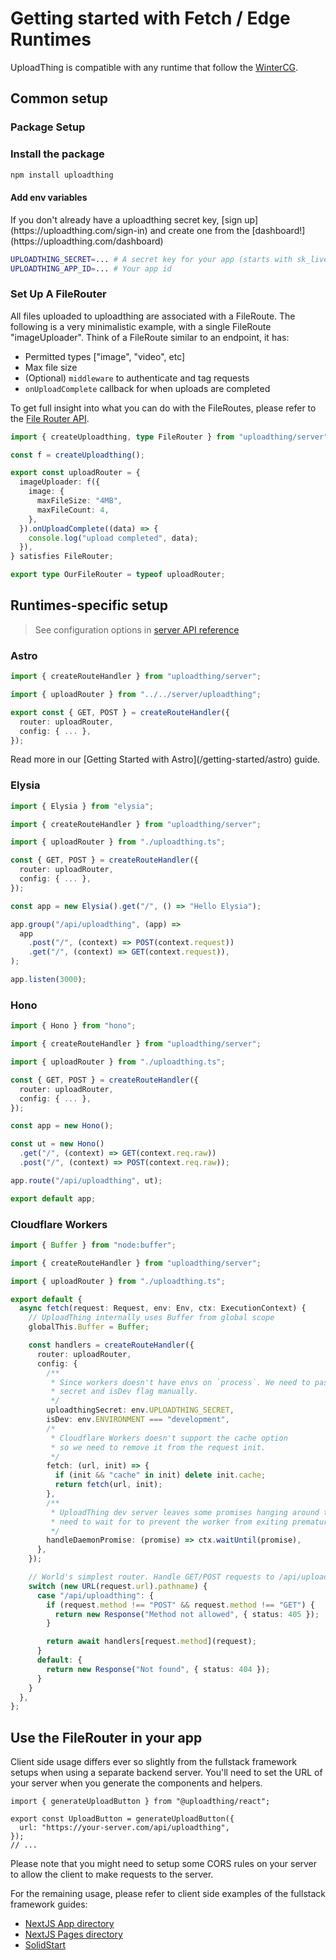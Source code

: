 
# Getting started with Fetch / Edge Runtimes

UploadThing is compatible with any runtime that follow the
[WinterCG](https://wintercg.org/).

## Common setup

### Package Setup

<Steps>

### Install the package


```sh npm2yarn
npm install uploadthing
```

#### Add env variables

<Callout>
  If you don't already have a uploadthing secret key, [sign
  up](https://uploadthing.com/sign-in) and create one from the
  [dashboard!](https://uploadthing.com/dashboard)
</Callout>

```bash copy
UPLOADTHING_SECRET=... # A secret key for your app (starts with sk_live_)
UPLOADTHING_APP_ID=... # Your app id
```

### Set Up A FileRouter

All files uploaded to uploadthing are associated with a FileRoute. The following
is a very minimalistic example, with a single FileRoute "imageUploader". Think
of a FileRoute similar to an endpoint, it has:

- Permitted types ["image", "video", etc]
- Max file size
- (Optional) `middleware` to authenticate and tag requests
- `onUploadComplete` callback for when uploads are completed

To get full insight into what you can do with the FileRoutes, please refer to
the [File Router API](/api-reference/server#file-routes).

```ts copy filename="uploadthing.ts"
import { createUploadthing, type FileRouter } from "uploadthing/server";

const f = createUploadthing();

export const uploadRouter = {
  imageUploader: f({
    image: {
      maxFileSize: "4MB",
      maxFileCount: 4,
    },
  }).onUploadComplete((data) => {
    console.log("upload completed", data);
  }),
} satisfies FileRouter;

export type OurFileRouter = typeof uploadRouter;
```

</Steps>

## Runtimes-specific setup

> See configuration options in
> [server API reference](/api-reference/server#createroutehandler)

### Astro

```ts filename="pages/api/uploadthing.ts"
import { createRouteHandler } from "uploadthing/server";

import { uploadRouter } from "../../server/uploadthing";

export const { GET, POST } = createRouteHandler({
  router: uploadRouter,
  config: { ... },
});
```

<Callout type="info">
  Read more in our [Getting Started with Astro](/getting-started/astro) guide.
</Callout>

### Elysia

```ts filename="src/index.ts"
import { Elysia } from "elysia";

import { createRouteHandler } from "uploadthing/server";

import { uploadRouter } from "./uploadthing.ts";

const { GET, POST } = createRouteHandler({
  router: uploadRouter,
  config: { ... },
});

const app = new Elysia().get("/", () => "Hello Elysia");

app.group("/api/uploadthing", (app) =>
  app
    .post("/", (context) => POST(context.request))
    .get("/", (context) => GET(context.request)),
);

app.listen(3000);
```

### Hono

```ts filename="src/index.ts"
import { Hono } from "hono";

import { createRouteHandler } from "uploadthing/server";

import { uploadRouter } from "./uploadthing.ts";

const { GET, POST } = createRouteHandler({
  router: uploadRouter,
  config: { ... },
});

const app = new Hono();

const ut = new Hono()
  .get("/", (context) => GET(context.req.raw))
  .post("/", (context) => POST(context.req.raw));

app.route("/api/uploadthing", ut);

export default app;
```

### Cloudflare Workers

```ts filename="src/worker.ts"
import { Buffer } from "node:buffer";

import { createRouteHandler } from "uploadthing/server";

import { uploadRouter } from "./uploadthing.ts";

export default {
  async fetch(request: Request, env: Env, ctx: ExecutionContext) {
    // UploadThing internally uses Buffer from global scope
    globalThis.Buffer = Buffer;

    const handlers = createRouteHandler({
      router: uploadRouter,
      config: {
        /**
         * Since workers doesn't have envs on `process`. We need to pass
         * secret and isDev flag manually.
         */
        uploadthingSecret: env.UPLOADTHING_SECRET,
        isDev: env.ENVIRONMENT === "development",
        /*
         * Cloudflare Workers doesn't support the cache option
         * so we need to remove it from the request init.
         */
        fetch: (url, init) => {
          if (init && "cache" in init) delete init.cache;
          return fetch(url, init);
        },
        /**
         * UploadThing dev server leaves some promises hanging around that we
         * need to wait for to prevent the worker from exiting prematurely.
         */
        handleDaemonPromise: (promise) => ctx.waitUntil(promise),
      },
    });

    // World's simplest router. Handle GET/POST requests to /api/uploadthing
    switch (new URL(request.url).pathname) {
      case "/api/uploadthing": {
        if (request.method !== "POST" && request.method !== "GET") {
          return new Response("Method not allowed", { status: 405 });
        }

        return await handlers[request.method](request);
      }
      default: {
        return new Response("Not found", { status: 404 });
      }
    }
  },
};
```

## Use the FileRouter in your app

Client side usage differs ever so slightly from the fullstack framework setups
when using a separate backend server. You'll need to set the URL of your server
when you generate the components and helpers.

```tsx
import { generateUploadButton } from "@uploadthing/react";

export const UploadButton = generateUploadButton({
  url: "https://your-server.com/api/uploadthing",
});
// ...
```

<Callout type="info">
  Please note that you might need to setup some CORS rules on your server to
  allow the client to make requests to the server.
</Callout>

For the remaining usage, please refer to client side examples of the fullstack
framework guides:

- [NextJS App directory](/getting-started/appdir#create-the-uploadthing-components-optional)
- [NextJS Pages directory](/getting-started/pagedir#create-the-uploadthing-components-optional)
- [SolidStart](/getting-started/solid#use-the-filerouter-in-your-app)

